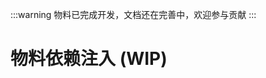 
:::warning
物料已完成开发，文档还在完善中，欢迎参与贡献
:::

# 物料依赖注入 (WIP)

<SourceCode
  href="https://github.com/bytedance/flowgram.ai/tree/main/packages/materials/form-materials/src/shared/inject-material"
/>
